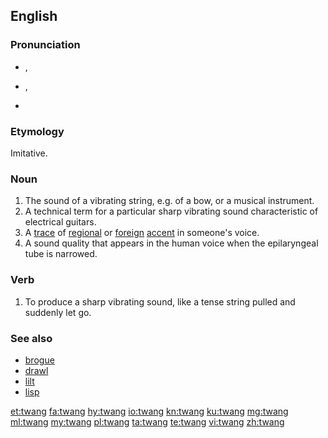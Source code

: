 ==English==

===Pronunciation===
* {{enPR|twăng}}, {{IPA|/twæŋ/|lang=en}}
* {{context|also|lang=en}} {{a|US}} {{enPR|twāng}}, {{IPA|/tweɪŋ/|lang=en}}
* {{rhymes|æŋ|lang=en}}

===Etymology===
Imitative.

===Noun===
{{en-noun}}

# The sound of a vibrating string, e.g. of a bow, or a musical instrument.
# A technical term for a particular sharp vibrating sound characteristic of electrical guitars.
# A [[trace]] of [[regional]] or [[foreign]] [[accent]] in someone's voice.
# A sound quality that appears in the human voice when the epilaryngeal tube is narrowed.

===Verb===
{{en-verb}}

# To produce a sharp vibrating sound, like a tense string pulled and suddenly let go.

===See also===
* [[brogue]]
* [[drawl]]
* [[lilt]]
* [[lisp]]

[[et:twang]]
[[fa:twang]]
[[hy:twang]]
[[io:twang]]
[[kn:twang]]
[[ku:twang]]
[[mg:twang]]
[[ml:twang]]
[[my:twang]]
[[pl:twang]]
[[ta:twang]]
[[te:twang]]
[[vi:twang]]
[[zh:twang]]
